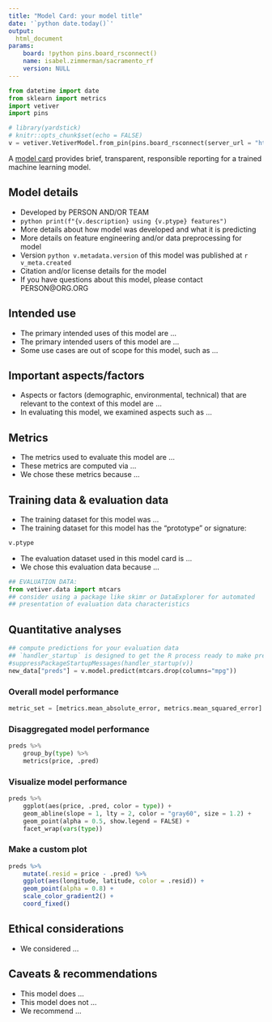 ```yaml
---
title: "Model Card: your model title"
date: '`python date.today()`'
output:
  html_document
params:
    board: !python pins.board_rsconnect()
    name: isabel.zimmerman/sacramento_rf
    version: NULL
---
```


```python
from datetime import date
from sklearn import metrics
import vetiver
import pins

# library(yardstick)
# knitr::opts_chunk$set(echo = FALSE)
v = vetiver.VetiverModel.from_pin(pins.board_rsconnect(server_url = "https://colorado.rstudio.com/rsc/"), "isabel.zimmerman/cars_mpg")
```

A [model card](https://doi.org/10.1145/3287560.3287596) provides brief, transparent, responsible reporting for a trained machine learning model.

## Model details

- Developed by PERSON AND/OR TEAM
- `python print(f"{v.description} using {v.ptype} features")`
- More details about how model was developed and what it is predicting
- More details on feature engineering and/or data preprocessing for model
- Version `python v.metadata.version` of this model was published at `r v_meta.created`
- Citation and/or license details for the model
- If you have questions about this model, please contact PERSON@ORG.ORG

## Intended use

- The primary intended uses of this model are ...
- The primary intended users of this model are ...
- Some use cases are out of scope for this model, such as ...

## Important aspects/factors

- Aspects or factors (demographic, environmental, technical) that are relevant to the context of this model are ...
- In evaluating this model, we examined aspects such as ...

## Metrics

- The metrics used to evaluate this model are ...
- These metrics are computed via ...
- We chose these metrics because ...

## Training data & evaluation data

- The training dataset for this model was ...
- The training dataset for this model has the "prototype" or signature:

```python
v.ptype
```

- The evaluation dataset used in this model card is ...
- We chose this evaluation data because ...

```python
## EVALUATION DATA:
from vetiver.data import mtcars
## consider using a package like skimr or DataExplorer for automated
## presentation of evaluation data characteristics
```


## Quantitative analyses {.tabset}

```python
## compute predictions for your evaluation data
## `handler_startup` is designed to get the R process ready to make predictions
#suppressPackageStartupMessages(handler_startup(v))
new_data["preds"] = v.model.predict(mtcars.drop(columns="mpg"))
```


### Overall model performance

```python

metric_set = [metrics.mean_absolute_error, metrics.mean_squared_error]

```

### Disaggregated model performance

```python

preds %>%
    group_by(type) %>%
    metrics(price, .pred)
```

### Visualize model performance

```python
preds %>%
    ggplot(aes(price, .pred, color = type)) +
    geom_abline(slope = 1, lty = 2, color = "gray60", size = 1.2) +
    geom_point(alpha = 0.5, show.legend = FALSE) +
    facet_wrap(vars(type))
```

### Make a custom plot

```r
preds %>%
    mutate(.resid = price - .pred) %>%
    ggplot(aes(longitude, latitude, color = .resid)) +
    geom_point(alpha = 0.8) +
    scale_color_gradient2() +
    coord_fixed()
```


## Ethical considerations

- We considered ...

## Caveats & recommendations

- This model does ...
- This model does not ...
- We recommend ...
